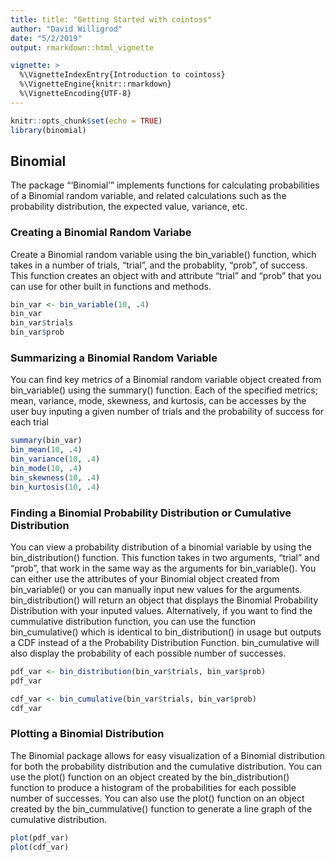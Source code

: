 ```yaml
---
title: title: "Getting Started with cointoss"
author: "David Willigrod"
date: "5/2/2019"
output: rmarkdown::html_vignette

vignette: >
  %\VignetteIndexEntry{Introduction to cointoss}
  %\VignetteEngine{knitr::rmarkdown}
  %\VignetteEncoding{UTF-8}
---
```


```r
knitr::opts_chunk$set(echo = TRUE)
library(binomial)
```

## Binomial 

The package "'Binomial'" implements functions for calculating probabilities of a Binomial random variable, and related calculations such as the probability distribution, the expected value, variance, etc.


### Creating a Binomial Random Variabe

Create a Binomial random variable using the bin_variable() function, which takes in a number of trials, "trial", and the probablity, "prob", of success. This function creates an object with and attribute "trial" and "prob" that you can use for other built in functions and methods.

```r
bin_var <- bin_variable(10, .4)
bin_var
bin_var$trials
bin_var$prob
```

### Summarizing a Binomial Random Variable

You can find key metrics of a Binomial random variable object created from bin_variable() using the summary() function. Each of the specified metrics; mean, variance, mode, skewness, and kurtosis, can be accesses by the user buy inputing a given number of trials and the probability of success for each trial

```r
summary(bin_var)
bin_mean(10, .4)
bin_variance(10, .4)
bin_mode(10, .4)
bin_skewness(10, .4)
bin_kurtosis(10, .4)
```

### Finding a Binomial Probability Distribution or Cumulative Distribution

You can view a probability distribution of a binomial variable by using the bin_distribution() function. This function takes in two arguments, "trial" and "prob", that work in the same way as the arguments for bin_variable(). You can either use the attributes of your Binomial object created from bin_variable() or you can manually input new values for the arguments. bin_distribution() will return an object that displays the Binomial Probability Distribution with your inputed values. Alternatively, if you want to find the cummulative distribution function, you can use the function bin_cumulative() which is identical to bin_distribution() in usage but outputs a CDF instead of a the Probability Distribution Function. bin_cumulative will also display the probability of each possible number of successes.

```r
pdf_var <- bin_distribution(bin_var$trials, bin_var$prob)
pdf_var

cdf_var <- bin_cumulative(bin_var$trials, bin_var$prob)
cdf_var

```

### Plotting a Binomial Distribution

The Binomial package allows for easy visualization of a Binomial distribution for both the probability distribution and the cumulative distribution. You can use the plot() function on an object created by the bin_distribution() function to produce a histogram of the probabilities for each possible number of successes.  You can also use the plot() function on an object created by the bin_cummulative() function to generate a line graph of the cumulative distribution.

```r
plot(pdf_var)
plot(cdf_var)
```

